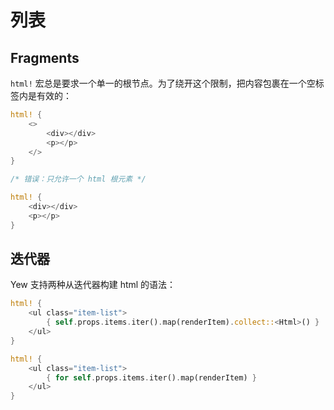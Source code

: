 # 列表

## Fragments

`html!` 宏总是要求一个单一的根节点。为了绕开这个限制，把内容包裹在一个空标签内是有效的：

<!--DOCUSAURUS_CODE_TABS-->
<!--有效-->

```rust
html! {
    <>
        <div></div>
        <p></p>
    </>
}
```

<!--无效-->

```rust
/* 错误：只允许一个 html 根元素 */

html! {
    <div></div>
    <p></p>
}
```

<!--END_DOCUSAURUS_CODE_TABS-->

## 迭代器

Yew 支持两种从迭代器构建 html 的语法：

<!--DOCUSAURUS_CODE_TABS-->
<!--语法类型 1-->

```rust
html! {
    <ul class="item-list">
        { self.props.items.iter().map(renderItem).collect::<Html>() }
    </ul>
}
```

<!--语法类型 2-->

```rust
html! {
    <ul class="item-list">
        { for self.props.items.iter().map(renderItem) }
    </ul>
}
```

<!--END_DOCUSAURUS_CODE_TABS-->
